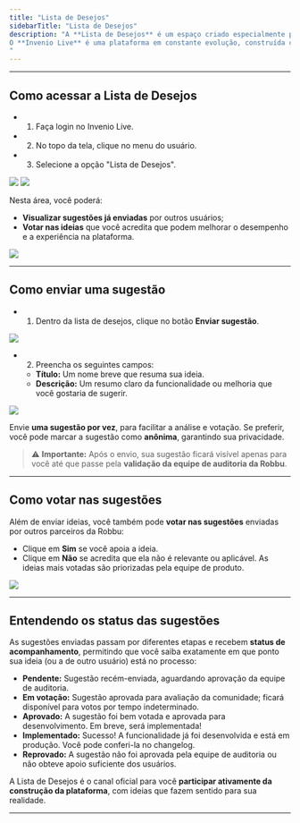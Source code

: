 ```yaml
---
title: "Lista de Desejos"
sidebarTitle: "Lista de Desejos"
description: "A **Lista de Desejos** é um espaço criado especialmente para que você, usuário da plataforma, possa **compartilhar sugestões de melhorias, novas funcionalidades ou ideias inovadoras** diretamente com o time de produto da Robbu.
O **Invenio Live** é uma plataforma em constante evolução, construída com foco total na experiência do usuário. Grande parte das funcionalidades são implementadas com base nas sugestões de nossos clientes.
"
---
```

---
## Como acessar a Lista de Desejos

- 1.	Faça login no Invenio Live.
- 2.	No topo da tela, clique no menu do usuário.
- 3.	Selecione a opção "Lista de Desejos".

<img src="https://robbublob.blob.core.windows.net/docs/InvenioLive/lista-de-desejos/img1listadedesejos.png" />
<img src="https://robbublob.blob.core.windows.net/docs/InvenioLive/lista-de-desejos/img1.1listadedesejos.png" />

Nesta área, você poderá:

-	**Visualizar sugestões já enviadas** por outros usuários;
-	**Votar nas ideias** que você acredita que podem melhorar o desempenho e a experiência na plataforma.

<img src="https://robbublob.blob.core.windows.net/docs/InvenioLive/lista-de-desejos/img2.1listadedesejos.png" />


---

## Como enviar uma sugestão

- 1.	Dentro da lista de desejos, clique no botão **Enviar sugestão**.
<img src="https://robbublob.blob.core.windows.net/docs/InvenioLive/lista-de-desejos/img2listadedesejos.png" />

- 2.	Preencha os seguintes campos:
    - 	**Título:** Um nome breve que resuma sua ideia.
    -   **Descrição:** Um resumo claro da funcionalidade ou melhoria que você gostaria de sugerir.

<img src="https://robbublob.blob.core.windows.net/docs/InvenioLive/lista-de-desejos/img3listadedesejos.png" />

Envie **uma sugestão por vez**, para facilitar a análise e votação. Se preferir, você pode marcar a sugestão como **anônima**, garantindo sua privacidade.

>⚠️ **Importante:** Após o envio, sua sugestão ficará visível apenas para você até que passe pela **validação da equipe de auditoria da Robbu**.

---

## Como votar nas sugestões

Além de enviar ideias, você também pode **votar nas sugestões** enviadas por outros parceiros da Robbu:
-	Clique em **Sim** se você apoia a ideia.
-	Clique em **Não** se acredita que ela não é relevante ou aplicável.
As ideias mais votadas são priorizadas pela equipe de produto.

<img src="https://robbublob.blob.core.windows.net/docs/InvenioLive/lista-de-desejos/img4listadedesejos.png" />

---

## Entendendo os status das sugestões

As sugestões enviadas passam por diferentes etapas e recebem **status de acompanhamento**, permitindo que você saiba exatamente em que ponto sua ideia (ou a de outro usuário) está no processo:
-	**Pendente:** Sugestão recém-enviada, aguardando aprovação da equipe de auditoria.
-	**Em votação:** Sugestão aprovada para avaliação da comunidade; ficará disponível para votos por tempo indeterminado.
-	**Aprovado:** A sugestão foi bem votada e aprovada para desenvolvimento. Em breve, será implementada!
-	**Implementado:** Sucesso! A funcionalidade já foi desenvolvida e está em produção. Você pode conferi-la no changelog.
-	**Reprovado:** A sugestão não foi aprovada pela equipe de auditoria ou não obteve apoio suficiente dos usuários.

A Lista de Desejos é o canal oficial para você **participar ativamente da construção da plataforma**, com ideias que fazem sentido para sua realidade.

---



